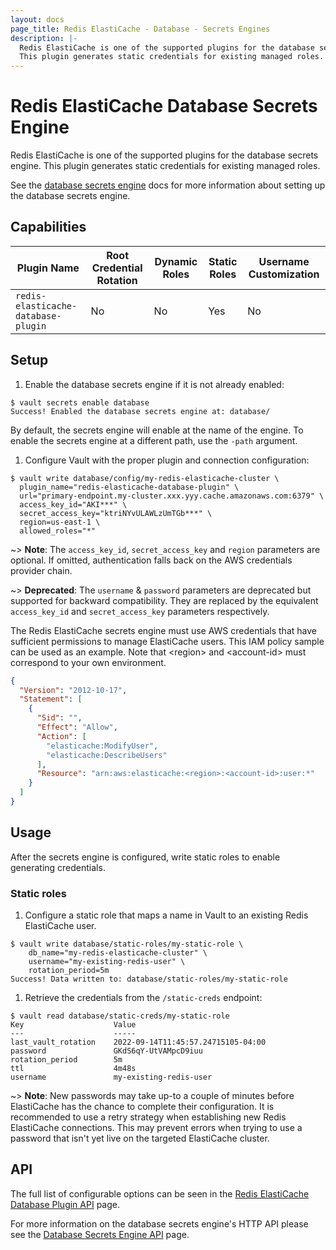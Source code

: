 ```yaml
---
layout: docs
page_title: Redis ElastiCache - Database - Secrets Engines
description: |-
  Redis ElastiCache is one of the supported plugins for the database secrets engine.
  This plugin generates static credentials for existing managed roles.
---
```


# Redis ElastiCache Database Secrets Engine

Redis ElastiCache is one of the supported plugins for the database secrets engine.
This plugin generates static credentials for existing managed roles.

See the [database secrets engine](/docs/secrets/databases) docs for
more information about setting up the database secrets engine.

## Capabilities

| Plugin Name                             | Root Credential Rotation | Dynamic Roles | Static Roles | Username Customization |
| --------------------------------------- | ------------------------ | ------------- | ------------ | ---------------------- |
| `redis-elasticache-database-plugin`     | No                       | No            | Yes          | No                     |

## Setup

1.  Enable the database secrets engine if it is not already enabled:

  ```shell-session
  $ vault secrets enable database
  Success! Enabled the database secrets engine at: database/
  ```

  By default, the secrets engine will enable at the name of the engine. To
  enable the secrets engine at a different path, use the `-path` argument.

1.  Configure Vault with the proper plugin and connection configuration:

  ```shell-session
  $ vault write database/config/my-redis-elasticache-cluster \
    plugin_name="redis-elasticache-database-plugin" \
    url="primary-endpoint.my-cluster.xxx.yyy.cache.amazonaws.com:6379" \
    access_key_id="AKI***" \
    secret_access_key="ktriNYvULAWLzUmTGb***" \
    region=us-east-1 \
    allowed_roles="*"
  ```

~> **Note**: The `access_key_id`, `secret_access_key` and `region` parameters are optional. If omitted, authentication falls back
on the AWS credentials provider chain.

~> **Deprecated**: The `username` & `password` parameters are deprecated but supported for backward compatibility. They are replaced
by the equivalent `access_key_id` and `secret_access_key` parameters respectively.

The Redis ElastiCache secrets engine must use AWS credentials that have sufficient permissions to manage ElastiCache users.
This IAM policy sample can be used as an example. Note that &lt;region&gt; and &lt;account-id&gt;
must correspond to your own environment.

  ```json
  {
    "Version": "2012-10-17",
    "Statement": [
      {
        "Sid": "",
        "Effect": "Allow",
        "Action": [
          "elasticache:ModifyUser",
          "elasticache:DescribeUsers"
        ],
        "Resource": "arn:aws:elasticache:<region>:<account-id>:user:*"
      }
    ]
  }
  ```

## Usage

After the secrets engine is configured, write static roles to enable generating credentials.

### Static roles

1.  Configure a static role that maps a name in Vault to an existing Redis ElastiCache user.

  ```shell-session
  $ vault write database/static-roles/my-static-role \
      db_name="my-redis-elasticache-cluster" \
      username="my-existing-redis-user" \
      rotation_period=5m
  Success! Data written to: database/static-roles/my-static-role
  ```

1.  Retrieve the credentials from the `/static-creds` endpoint:

  ```shell-session
  $ vault read database/static-creds/my-static-role
  Key                    Value
  ---                    -----
  last_vault_rotation    2022-09-14T11:45:57.24715105-04:00
  password               GKdS6qY-UtVAMpcD9iuu
  rotation_period        5m
  ttl                    4m48s
  username               my-existing-redis-user
  ```

~> **Note**: New passwords may take up-to a couple of minutes before ElastiCache has the chance to complete their configuration.
  It is recommended to use a retry strategy when establishing new Redis ElastiCache connections. This may prevent errors when
  trying to use a password that isn't yet live on the targeted ElastiCache cluster.

## API

The full list of configurable options can be seen in the [Redis ElastiCache Database Plugin API](/api-docs/secret/databases/rediselasticache) page.

For more information on the database secrets engine's HTTP API please see the [Database Secrets Engine API](/api-docs/secret/databases) page.
